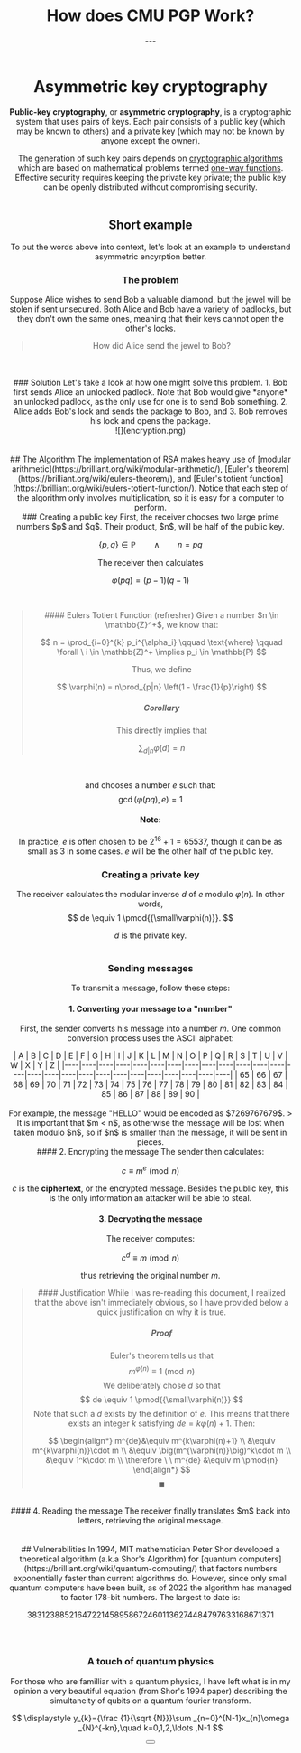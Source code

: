 
<PageTitle title="CMU PGP | How does it work?" />
<Header />

# How does CMU PGP Work?
<Author author="Manu Anish" date="4/6/22" displayName="manuanish" />
---
<br />
<br />

# <ArrowSwitchIcon size={32} /> Asymmetric key cryptography
**Public-key cryptography**, or **asymmetric cryptography**, is a cryptographic system
that uses pairs of keys. Each pair consists of a public key
(which may be known to others) and a private key
(which may not be known by anyone except the owner).


The generation of such key pairs depends on [cryptographic algorithms](https://en.wikipedia.org/wiki/Algorithm) which are based
on mathematical problems termed [one-way functions](https://en.wikipedia.org/wiki/One-way_function). Effective security requires
keeping the private key private; the public key can be openly distributed without compromising security.
<br/>
<br/>
## Short example
To put the words above into context, let's look at an example to understand asymmetric encyrption better.

### The problem
Suppose Alice wishes to send Bob a valuable diamond, but the jewel will be stolen
if sent unsecured. Both Alice and Bob have a variety of padlocks, but they don't
own the same ones, meaning that their keys cannot open the other's locks.
<br/>
> How did Alice send the jewel to Bob?

<br/>
<br/>
### <LightBulbIcon size={24} /> Solution
Let's take a look at how one might solve this problem.
1. Bob first sends Alice an unlocked padlock. Note that Bob would give *anyone* an
unlocked padlock, as the only use for one is to send Bob something.
2. Alice adds Bob's lock and sends the package to Bob, and
3. Bob removes his lock and opens the package.
<br/>

<div style={{display: 'flex', justifyContent: 'center', flexDirection: 'row'}}>
![](encryption.png)
</div>
<br/>
<br/>
## <FileZipIcon size={25} /> The Algorithm
The implementation of RSA makes heavy use of [modular arithmetic](https://brilliant.org/wiki/modular-arithmetic/), [Euler's theorem](https://brilliant.org/wiki/eulers-theorem/),
and [Euler's totient function](https://brilliant.org/wiki/eulers-totient-function/). Notice that each step of the algorithm only involves
multiplication, so it is easy for a computer to perform.
<br/>
### Creating a public key
First, the receiver chooses two large prime numbers $p$ and $q$. Their product, $n$, will be half of the public key.

$$
\{p, q\} \in \mathbb{P} \qquad \land \qquad n = pq
$$

The receiver then calculates

$$
\varphi(pq)=(p-1)(q-1)
$$

<br/>
<blockquote>
#### Eulers Totient Function (refresher)
Given a number $n \in \mathbb{Z}^+$, we know that:

$$
n = \prod_{i=0}^{k} p_i^{\alpha_i} \qquad \text{where} \qquad \forall \ i \in \mathbb{Z}^+ \implies p_i \in \mathbb{P}
$$

Thus, we define

$$
\varphi(n) = n\prod_{p|n} \left(1 - \frac{1}{p}\right)
$$

##### Corollary
This directly implies that

$$
\sum_{d|n} \varphi(d) = n
$$
</blockquote>
<br/>


and chooses a number $e$ such that:
$$
\gcd{(\varphi(pq), e)} = 1
$$

#### Note:
In practice, $e$ is often chosen to be $2^{16}+1=65537$, though it can be as small as $3$ in some cases. $e$ will be the other half of the public key.
<br/>
### Creating a private key
The receiver calculates the modular inverse $d$ of $e$ modulo $\varphi(n)$. In other words,
$$
de \equiv 1 \pmod{{\small\varphi(n)}}.
$$

$d$ is the private key.
<br/>
<br/>
### <PaperAirplaneIcon size={25} /> Sending messages
To transmit a message, follow these steps:
#### 1. Converting your message to a "number"
First, the sender converts his message into a number $m$. One common conversion process uses the ASCII alphabet:
<div style={{overflow: 'hidden'}}>
| A  | B  | C  | D  | E  | F  | G  | H  | I  | J  | K  | L  | M  | N  | O  | P  | Q  | R  | S  | T  | U  | V  | W  | X  | Y  | Z  |
|----|----|----|----|----|----|----|----|----|----|----|----|----|----|----|----|----|----|----|----|----|----|----|----|----|----|
| 65 | 66 | 67 | 68 | 69 | 70 | 71 | 72 | 73 | 74 | 75 | 76 | 77 | 78 | 79 | 80 | 81 | 82 | 83 | 84 | 85 | 86 | 87 | 88 | 89 | 90 |
</div>
<br/>
For example, the message "HELLO" would be encoded as $7269767679$.
> It is important that $m < n$, as otherwise the message will be lost when taken modulo $n$, so if $n$ is smaller than the message, it will be sent in pieces.

<br/>
#### 2. Encrypting the message
The sender then calculates:

$$
c \equiv m^e \pmod{n}
$$

$c$ is the **ciphertext**, or the encrypted message. Besides the public key, this is the only information an attacker will be able to steal.
<br/>
#### 3. Decrypting the message
The receiver computes:

$$
c^d \equiv m \pmod n
$$

thus retrieving the original number $m$.
<br/>
<blockquote>
#### Justification
While I was re-reading this document, I realized that the above isn't immediately obvious, so I have provided below a quick justification on why it is true.

##### Proof
Euler's theorem tells us that
$$
m^{\varphi(n)} \equiv 1 \pmod n
$$
We deliberately chose $d$ so that
$$
de \equiv 1 \pmod{{\small\varphi(n)}}
$$
Note that such a $d$ exists by the definition of $e$. This means that there exists an integer $k$ satisfying $de=k\varphi(n)+1$. Then:

$$
\begin{align*}
m^{de}&\equiv  m^{k\varphi(n)+1} \\
&\equiv m^{k\varphi(n)}\cdot m \\
&\equiv \big(m^{\varphi(n)}\big)^k\cdot m \\
&\equiv 1^k\cdot m \\
\therefore \ \ m^{de} &\equiv m \pmod{n}
\end{align*}
$$
$\blacksquare$
</blockquote>
<br />
#### 4. Reading the message
The receiver finally translates $m$ back into letters, retrieving the original message.
<br />
<br />
<br />
## <UnlockIcon size={30} /> Vulnerabilities
In 1994, MIT mathematician Peter Shor developed a theoretical algorithm (a.k.a Shor's Algorithm) for
[quantum computers](https://brilliant.org/wiki/quantum-computing/) that factors
numbers exponentially faster than current algorithms do. However, since only
small quantum computers have been built, as of 2022 the algorithm has managed
to factor 178-bit numbers. The largest to date is:

$$
383123885216472214589586724601136274484797633168671371
$$
<br/>
<br/>
### <NorthStarIcon size={25} /> A touch of quantum physics
For those who are familliar with a quantum physics, I have left what is in my opinion a very beautiful equation (from Shor's 1994
paper) describing the simultaneity of qubits on a quantum fourier transform.

$$
\displaystyle y_{k}={\frac {1}{\sqrt {N}}}\sum _{n=0}^{N-1}x_{n}\omega _{N}^{-kn},\quad k=0,1,2,\ldots ,N-1
$$

<Button href="/" text="Return Home" />
<Footer />
